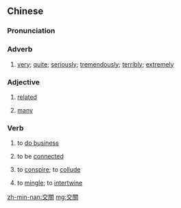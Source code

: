 {{also|交关}}
==Chinese==
{{zh-forms|s=交关|alt=交干-Hakka}}

===Pronunciation===
{{zh-pron
|m=jiāoguān
|c=gaau1 gwaan1
|h=pfs=kâu-kôn;gd=gau1 gon1
|mn=kau-koan
|w=1jiau kue
|cat=w:adv,c:adv,a,v
}}

===Adverb===
{{zh-adv}}

# {{lb|zh|Wu|Cantonese}} [[very]]; [[quite]]; [[seriously]]; [[tremendously]]; [[terribly]]; [[extremely]]
#: {{zh-x|你哋 做咩 嘈 得 咁 交關 啊{aa3}？|What are you arguing '''so much''' for?|C}}

===Adjective===
{{zh-adj}}

# [[related]]
#: {{zh-x|性命 交關|vitally important (''lit.'' '''related''' to life)}}
# {{lb|zh|Wu}} [[many]]

===Verb===
{{zh-verb}}

# {{lb|zh|literary|Min Nan|Hakka}} to [[do business]]
# {{lb|zh|literary}} to be [[connected]]
# {{lb|zh|literary}} to [[conspire]]; to [[collude]]
# {{lb|zh|literary}} to [[mingle]]; to [[intertwine]]

[[zh-min-nan:交關]]
[[mg:交關]]